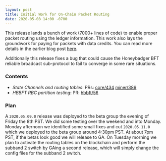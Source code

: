 ```yaml
---
layout: post
title: Initial Work for On-Chain Packet Routing
date: 2020-05-08 14:00 -0700
---
```


This release lands a bunch of work (7000+ lines of code) to enable proper packet routing using the
ledger information. This work also lays the groundwork for paying for packets with data credits. You
can read more details in the earlier blog post
[here](https://engineering.helium.com/2020/05/05/lorawan-network-upgrade-potential-disruption-mitigation.html).

<!--truncate-->

Additionally this release fixes a bug that could cause the Honeybadger BFT reliable broadcast
sub-protocol to fail to converge in some rare situations.

### Contents

- _State Channels and routing tables_: PRs:
  [core/434](https://github.com/helium/blockchain-core/pull/434)
  [miner/389](https://github.com/helium/miner/pull/389)
- _HBBFT RBC partition testing_: PR: [hbbft/56](https://github.com/helium/erlang-hbbft/pull/56)

### Plan

A `2020.05.09.0` release was deployed to the beta group the evening of Friday the 8th PST. We did
some testing over the weekend and into Monday. Monday afternoon we identified some small fixes and
cut `2020.05.11.0` which we deployed to the beta group around 4:30pm PST. At about 7pm PST, if the
betas look good we will release to GA. On Tuesday morning we plan to activate the routing tables on
the blockchain and perform the subband 2 switch by GAing a second release, which will simply change
the config files for the subband 2 switch.
